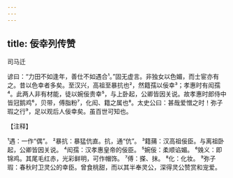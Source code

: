 ```yaml
---
---
---
```

title: 佞幸列传赞
---



司马迁

谚曰：“力田不如逢年，善仕不如遇合¹。”固无虚言。非独女以色媚，而士宦亦有之。昔以色幸者多矣。至汉兴，高祖至暴抗也²，然籍孺以佞幸³；孝惠时有闳孺⁴。此两人非有材能，徒以婉佞贵幸⁵，与上卧起，公卿皆因关说。故孝惠时郎侍中皆冠鹅鸡⁶，贝带，傅脂粉⁷，化闳、籍之属也⁸。太史公曰：甚哉爱憎之时！弥子瑕之行⁹，足以观后人佞幸矣。虽百世可知也。

【注释】

¹遇：一作“偶”。
²暴抗：暴猛伉直。抗，通“伉”。
³籍蒱：汉高祖佞臣。与离祖卧起，公卿皆因关说。
⁴闳孺：汉孝惠皇帝的佞臣。
⁵婉佞：柔顺谄媚。
⁶㕙义：即锦鸡。其尾毛红赤，光彩鲜明，可作帽饰。
⁷傅：搽、抹。
⁸化：化妆。
⁹弥子瑕：春秋时卫灵公的幸臣。曾食桃甜，而以其半奉灵公，深得灵公赞赏和宠爱。